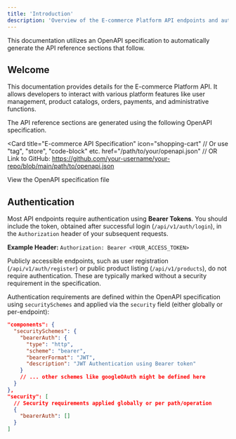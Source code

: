 ```yaml
---
title: 'Introduction'
description: 'Overview of the E-commerce Platform API endpoints and authentication.'
---
```


<Note>
  This documentation utilizes an OpenAPI specification to automatically generate
  the API reference sections that follow.
</Note>

## Welcome

This documentation provides details for the E-commerce Platform API. It allows developers to interact with various platform features like user management, product catalogs, orders, payments, and administrative functions.

The API reference sections are generated using the following OpenAPI specification.

<Card
  title="E-commerce API Specification"
  icon="shopping-cart" // Or use "tag", "store", "code-block" etc.
  href="/path/to/your/openapi.json" // OR Link to GitHub: https://github.com/your-username/your-repo/blob/main/path/to/openapi.json
>
  View the OpenAPI specification file
</Card>

## Authentication

Most API endpoints require authentication using **Bearer Tokens**. You should include the token, obtained after successful login (`/api/v1/auth/login`), in the `Authorization` header of your subsequent requests.

**Example Header:**
`Authorization: Bearer <YOUR_ACCESS_TOKEN>`

Publicly accessible endpoints, such as user registration (`/api/v1/auth/register`) or public product listing (`/api/v1/products`), do not require authentication. These are typically marked without a security requirement in the specification.

Authentication requirements are defined within the OpenAPI specification using `securitySchemes` and applied via the `security` field (either globally or per-endpoint):

```json
"components": {
  "securitySchemes": {
    "bearerAuth": {
      "type": "http",
      "scheme": "bearer",
      "bearerFormat": "JWT",
      "description": "JWT Authentication using Bearer token"
    }
    // ... other schemes like googleOAuth might be defined here
  }
},
"security": [
  // Security requirements applied globally or per path/operation
  {
    "bearerAuth": []
  }
]